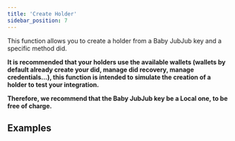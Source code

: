 ```yaml
---
title: 'Create Holder'
sidebar_position: 7
---
```


This function allows you to create a holder from a Baby JubJub key and a specific method did.

**It is recommended that your holders use the available wallets (wallets by default already create your did, manage did recovery, manage credentials...), this function is intended to simulate the creation of a holder to test your integration.**

**Therefore, we recommend that the Baby JubJub key be a Local one, to be free of charge.**

## Examples



<SdkCodeBlock
  ts={CreateHolderJs}
  py={CreateHolderPy}
  java={CreateHolderJava}
  php={CreateHolderPhp}
  go={CreateHolderGo}
/>
